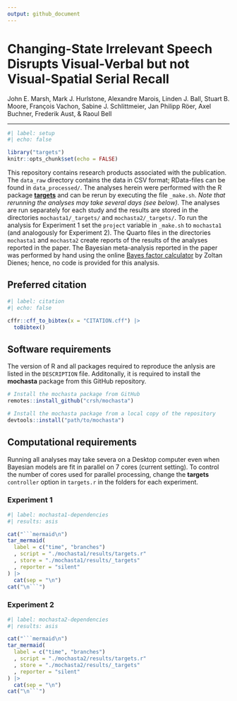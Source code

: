 ```yaml
---
output: github_document
---
```


# Changing-State Irrelevant Speech Disrupts Visual-Verbal but not Visual-Spatial Serial Recall

John E. Marsh, Mark J. Hurlstone, Alexandre Marois, Linden J. Ball, Stuart B. Moore, François Vachon, Sabine J. Schlittmeier, Jan Philipp Röer, Axel Buchner, Frederik Aust, & Raoul Bell

---

```r
#| label: setup
#| echo: false

library("targets")
knitr::opts_chunk$set(echo = FALSE)
```

This repository contains research products associated with the publication.
The `data_raw` directory contains the data in CSV format; RData-files can be found in `data_processed/`.
The analyses herein were performed with the R package [**targets**](https://cran.r-project.org/web/packages/targets/index.html) and can be rerun by executing the file `_make.sh`.
*Note that rerunning the analyses may take several days (see below).*
The analyses are run separately for each study and the results are stored in the directories `mochasta1/_targets/` and `mochasta2/_targets/`.
To run the analysis for Experiment 1 set the `project` variable in `_make.sh` to `mochasta1` (and analogously for Experiment 2).
The Quarto files in the directories `mochasta1` and `mochasta2` create reports of the results of the analyses reported in the paper.
The Bayesian meta-analysis reported in the paper was performed by hand using the online [Bayes factor calculator](https://users.sussex.ac.uk/~dienes/inference/Bayes.htm) by Zoltan Dienes; hence, no code is provided for this analysis.

## Preferred citation

```r
#| label: citation
#| echo: false

cffr::cff_to_bibtex(x = "CITATION.cff") |>
  toBibtex()
```

## Software requirements

The version of R and all packages required to reproduce the anlysis are listed in the `DESCRIPTION` file.
Additonally, it is required to install the **mochasta** package from this GitHub repository.

```r
# Install the mochasta package from GitHub
remotes::install_github("crsh/mochasta")

# Install the mochasta package from a local copy of the repository
devtools::install("path/to/mochasta")
```

## Computational requirements

Running all analyses may take severa on a Desktop computer even when Bayesian models are fit in parallel on 7 cores (current setting).
To control the number of cores used for parallel processing, change the **targets** `controller` option in `targets.r` in the folders for each experiment. 

### Experiment 1

```r
#| label: mochasta1-dependencies
#| results: asis

cat("```mermaid\n")
tar_mermaid(
  label = c("time", "branches")
  , script = "./mochasta1/results/targets.r"
  , store = "./mochasta1/results/_targets"
  , reporter = "silent"
) |> 
  cat(sep = "\n")
cat("\n```")
```

### Experiment 2

```r
#| label: mochasta2-dependencies
#| results: asis

cat("```mermaid\n")
tar_mermaid(
  label = c("time", "branches")
  , script = "./mochasta2/results/targets.r"
  , store = "./mochasta2/results/_targets"
  , reporter = "silent"
) |> 
  cat(sep = "\n")
cat("\n```")
```
